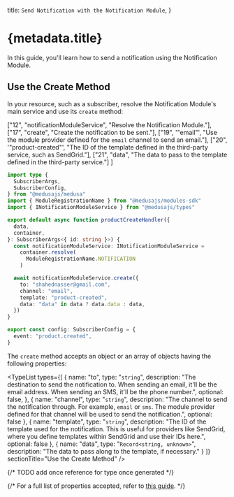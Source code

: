 
  title: `Send Notification with the Notification Module`,
}

# {metadata.title}

In this guide, you'll learn how to send a notification using the Notification Module.

## Use the Create Method

In your resource, such as a subscriber, resolve the Notification Module's main service and use its `create` method:

  ["12", "notificationModuleService", "Resolve the Notification Module."],
  ["17", "create", "Create the notification to be sent."],
  ["19", '"email"', "Use the module provider defined for the `email` channel to send an email."],
  ["20", '"product-created"', "The ID of the template defined in the third-party service, such as SendGrid."],
  ["21", "data", "The data to pass to the template defined in the third-party service."]
]

```ts title="src/subscribers/product-created.ts" highlights={highlights} collapsibleLines="1-7" expandButtonLabel="Show Imports"
import type {
  SubscriberArgs,
  SubscriberConfig,
} from "@medusajs/medusa"
import { ModuleRegistrationName } from "@medusajs/modules-sdk"
import { INotificationModuleService } from "@medusajs/types"

export default async function productCreateHandler({
  data,
  container,
}: SubscriberArgs<{ id: string }>) {
  const notificationModuleService: INotificationModuleService =
    container.resolve(
      ModuleRegistrationName.NOTIFICATION
    )

  await notificationModuleService.create({
    to: "shahednasser@gmail.com",
    channel: "email",
    template: "product-created",
    data: "data" in data ? data.data : data,
  })
}

export const config: SubscriberConfig = {
  event: "product.created",
}
```

The `create` method accepts an object or an array of objects having the following properties:

<TypeList
  types={[
    {
      name: "to",
      type: "`string`",
      description: "The destination to send the notification to. When sending an email, it'll be the email address. When sending an SMS, it'll be the phone number.",
      optional: false,
    },
    {
      name: "channel",
      type: "`string`",
      description: "The channel to send the notification through. For example, `email` or `sms`. The module provider defined for that channel will be used to send the notification.",
      optional: false
    },
    {
      name: "template",
      type: "`string`",
      description: "The ID of the template used for the notification. This is useful for providers like SendGrid, where you define templates within SendGrid and use their IDs here.",
      optional: false
    },
    {
      name: "data",
      type: "`Record<string, unknown>`",
      description: "The data to pass along to the template, if necessary."
    }
  ]}
  sectionTitle="Use the Create Method"
/>

{/* TODO add once reference for type once generated */}

{/* For a full list of properties accepted, refer to [this guide](/references/notification-provider-module#create). */}
